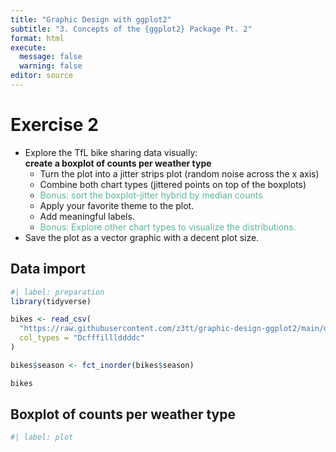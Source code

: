 ```yaml
---
title: "Graphic Design with ggplot2"
subtitle: "3. Concepts of the {ggplot2} Package Pt. 2"
format: html
execute:
  message: false
  warning: false
editor: source
---
```


# Exercise 2

- Explore the TfL bike sharing data visually:  
  **create a boxplot of counts per weather type**
    * Turn the plot into a jitter strips plot (random noise across the x axis)
    * Combine both chart types (jittered points on top of the boxplots)
    * [Bonus: sort the boxplot-jitter hybrid by median counts]{style="color:#5DB699;"}
    * Apply your favorite theme to the plot.
    * Add meaningful labels.
    * [Bonus: Explore other chart types to visualize the distributions.]{style="color:#5DB699;"}
- Save the plot as a vector graphic with a decent plot size.

## Data import

```r
#| label: preparation
library(tidyverse)

bikes <- read_csv(
  "https://raw.githubusercontent.com/z3tt/graphic-design-ggplot2/main/data/london-bikes-custom.csv", 
  col_types = "Dcfffilllddddc"
)

bikes$season <- fct_inorder(bikes$season)

bikes
```

## Boxplot of counts per weather type

```r
#| label: plot

```
